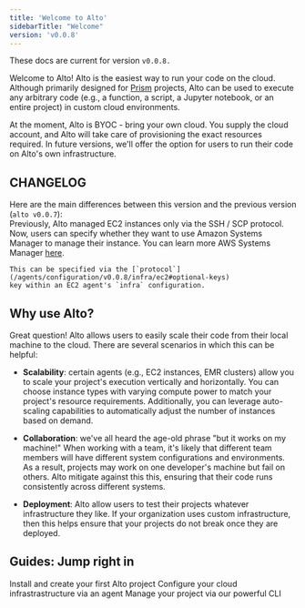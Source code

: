 ```yaml
---
title: 'Welcome to Alto'
sidebarTitle: "Welcome"
version: 'v0.0.8'
---
```

<Check>These docs are current for version ```v0.0.8.```</Check>

Welcome to Alto! Alto is the easiest way to run your code on the cloud. Although
primarily designed for [Prism](https://runprism.com) projects, Alto can be used to execute any arbitrary code
(e.g., a function, a script, a Jupyter notebook, or an entire project) in custom cloud
environments.

At the moment, Alto is BYOC - bring your own cloud. You supply the cloud account, and
Alto will take care of provisioning the exact resources required. In future versions,
we'll offer the option for users to run their code on Alto's own infrastructure.

## CHANGELOG

Here are the main differences between this version and the previous version (```alto v0.0.7```):
  <Accordion title="Additional EC2 protocols">      
    Previously, Alto managed EC2 instances only via the SSH / SCP protocol. Now, users can
    specify whether they want to use Amazon Systems Manager to manage their instance. You can
    learn more AWS Systems Manager [here](https://aws.amazon.com/systems-manager/).

    This can be specified via the [`protocol`](/agents/configuration/v0.0.8/infra/ec2#optional-keys) 
    key within an EC2 agent's `infra` configuration.
  </Accordion>

## Why use Alto?

  Great question! Alto allows users to easily scale their code from their local machine to
  the cloud. There are several scenarios in which this can be helpful:

  - **Scalability**: certain agents (e.g., EC2 instances, EMR clusters) allow you to scale your
  project's execution vertically and horizontally. You can choose instance types with
  varying compute power to match your project's resource requirements. Additionally, you
  can leverage auto-scaling capabilities to automatically adjust the number of instances
  based on demand.

  - **Collaboration**: we've all heard the age-old phrase "but it works on my machine!" When
  working with a team, it's likely that different team members will have different system
  configurations and environments. As a result, projects may work on one developer's
  machine but fail on others. Alto mitigate against this this, ensuring that their code
  runs consistently across different systems.

  - **Deployment**: Alto allow users to test their projects whatever infrastructure they like.
  If your organization uses custom infrastructure, then this helps ensure that your
  projects do not break once they are deployed.

## Guides: Jump right in

  <Card title="Quickstart" icon="leaf" href="/quickstart">
    Install and create your first Alto project
  </Card>

  <Card title="Agents" icon="rocket" href="/agents/overview">
    Configure your cloud infrastrastructure via an agent
  </Card>

  <Card title="CLI" icon="code" href="/cli/overview">
    Manage your project via our powerful CLI
  </Card>
